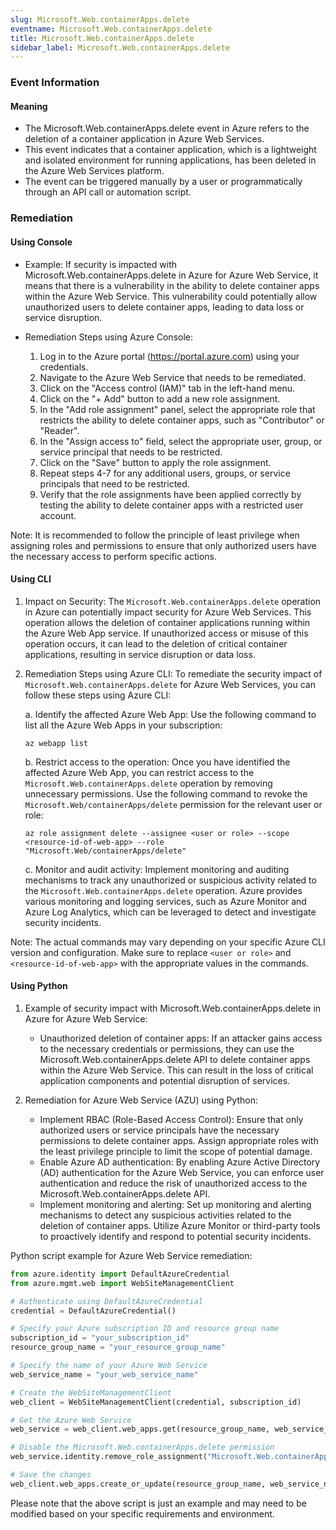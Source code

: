 ```yaml
--- 
slug: Microsoft.Web.containerApps.delete
eventname: Microsoft.Web.containerApps.delete
title: Microsoft.Web.containerApps.delete
sidebar_label: Microsoft.Web.containerApps.delete
---
```

                       
### Event Information

#### Meaning

- The Microsoft.Web.containerApps.delete event in Azure refers to the deletion of a container application in Azure Web Services.
- This event indicates that a container application, which is a lightweight and isolated environment for running applications, has been deleted in the Azure Web Services platform.
- The event can be triggered manually by a user or programmatically through an API call or automation script.

### Remediation

#### Using Console

- Example: If security is impacted with Microsoft.Web.containerApps.delete in Azure for Azure Web Service, it means that there is a vulnerability in the ability to delete container apps within the Azure Web Service. This vulnerability could potentially allow unauthorized users to delete container apps, leading to data loss or service disruption.

- Remediation Steps using Azure Console:
  1. Log in to the Azure portal (https://portal.azure.com) using your credentials.
  2. Navigate to the Azure Web Service that needs to be remediated.
  3. Click on the "Access control (IAM)" tab in the left-hand menu.
  4. Click on the "+ Add" button to add a new role assignment.
  5. In the "Add role assignment" panel, select the appropriate role that restricts the ability to delete container apps, such as "Contributor" or "Reader".
  6. In the "Assign access to" field, select the appropriate user, group, or service principal that needs to be restricted.
  7. Click on the "Save" button to apply the role assignment.
  8. Repeat steps 4-7 for any additional users, groups, or service principals that need to be restricted.
  9. Verify that the role assignments have been applied correctly by testing the ability to delete container apps with a restricted user account.

Note: It is recommended to follow the principle of least privilege when assigning roles and permissions to ensure that only authorized users have the necessary access to perform specific actions.

#### Using CLI

1. Impact on Security: The `Microsoft.Web.containerApps.delete` operation in Azure can potentially impact security for Azure Web Services. This operation allows the deletion of container applications running within the Azure Web App service. If unauthorized access or misuse of this operation occurs, it can lead to the deletion of critical container applications, resulting in service disruption or data loss.

2. Remediation Steps using Azure CLI: To remediate the security impact of `Microsoft.Web.containerApps.delete` for Azure Web Services, you can follow these steps using Azure CLI:

   a. Identify the affected Azure Web App: Use the following command to list all the Azure Web Apps in your subscription:
      ```
      az webapp list
      ```

   b. Restrict access to the operation: Once you have identified the affected Azure Web App, you can restrict access to the `Microsoft.Web.containerApps.delete` operation by removing unnecessary permissions. Use the following command to revoke the `Microsoft.Web/containerApps/delete` permission for the relevant user or role:
      ```
      az role assignment delete --assignee <user or role> --scope <resource-id-of-web-app> --role "Microsoft.Web/containerApps/delete"
      ```

   c. Monitor and audit activity: Implement monitoring and auditing mechanisms to track any unauthorized or suspicious activity related to the `Microsoft.Web.containerApps.delete` operation. Azure provides various monitoring and logging services, such as Azure Monitor and Azure Log Analytics, which can be leveraged to detect and investigate security incidents.

Note: The actual commands may vary depending on your specific Azure CLI version and configuration. Make sure to replace `<user or role>` and `<resource-id-of-web-app>` with the appropriate values in the commands.

#### Using Python

1. Example of security impact with Microsoft.Web.containerApps.delete in Azure for Azure Web Service:
   - Unauthorized deletion of container apps: If an attacker gains access to the necessary credentials or permissions, they can use the Microsoft.Web.containerApps.delete API to delete container apps within the Azure Web Service. This can result in the loss of critical application components and potential disruption of services.

2. Remediation for Azure Web Service (AZU) using Python:
   - Implement RBAC (Role-Based Access Control): Ensure that only authorized users or service principals have the necessary permissions to delete container apps. Assign appropriate roles with the least privilege principle to limit the scope of potential damage.
   - Enable Azure AD authentication: By enabling Azure Active Directory (AD) authentication for the Azure Web Service, you can enforce user authentication and reduce the risk of unauthorized access to the Microsoft.Web.containerApps.delete API.
   - Implement monitoring and alerting: Set up monitoring and alerting mechanisms to detect any suspicious activities related to the deletion of container apps. Utilize Azure Monitor or third-party tools to proactively identify and respond to potential security incidents.

Python script example for Azure Web Service remediation:
```python
from azure.identity import DefaultAzureCredential
from azure.mgmt.web import WebSiteManagementClient

# Authenticate using DefaultAzureCredential
credential = DefaultAzureCredential()

# Specify your Azure subscription ID and resource group name
subscription_id = "your_subscription_id"
resource_group_name = "your_resource_group_name"

# Specify the name of your Azure Web Service
web_service_name = "your_web_service_name"

# Create the WebSiteManagementClient
web_client = WebSiteManagementClient(credential, subscription_id)

# Get the Azure Web Service
web_service = web_client.web_apps.get(resource_group_name, web_service_name)

# Disable the Microsoft.Web.containerApps.delete permission
web_service.identity.remove_role_assignment("Microsoft.Web.containerApps.delete")

# Save the changes
web_client.web_apps.create_or_update(resource_group_name, web_service_name, web_service)
```
Please note that the above script is just an example and may need to be modified based on your specific requirements and environment.


 